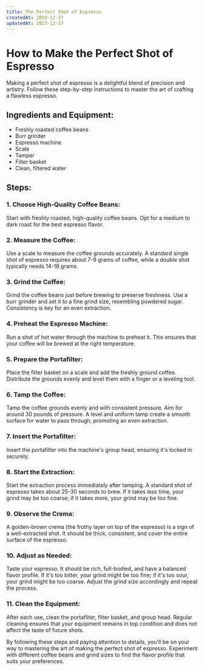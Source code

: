 ```yaml
---
title: The Perfect Shot of Espresso
createdAt: 2023-12-27
updatedAt: 2023-12-27
---
```


# How to Make the Perfect Shot of Espresso

Making a perfect shot of espresso is a delightful blend of precision and artistry. Follow these step-by-step instructions to master the art of crafting a flawless espresso.

## Ingredients and Equipment:

- Freshly roasted coffee beans
- Burr grinder
- Espresso machine
- Scale
- Tamper
- Filter basket
- Clean, filtered water

## Steps:

### 1. Choose High-Quality Coffee Beans:

Start with freshly roasted, high-quality coffee beans. Opt for a medium to dark roast for the best espresso flavor.

### 2. Measure the Coffee:

Use a scale to measure the coffee grounds accurately. A standard single shot of espresso requires about 7-9 grams of coffee, while a double shot typically needs 14-18 grams.

### 3. Grind the Coffee:

Grind the coffee beans just before brewing to preserve freshness. Use a burr grinder and set it to a fine grind size, resembling powdered sugar. Consistency is key for an even extraction.

### 4. Preheat the Espresso Machine:

Run a shot of hot water through the machine to preheat it. This ensures that your coffee will be brewed at the right temperature.

### 5. Prepare the Portafilter:

Place the filter basket on a scale and add the freshly ground coffee. Distribute the grounds evenly and level them with a finger or a leveling tool.

### 6. Tamp the Coffee:

Tamp the coffee grounds evenly and with consistent pressure. Aim for around 30 pounds of pressure. A level and uniform tamp create a smooth surface for water to pass through, promoting an even extraction.

### 7. Insert the Portafilter:

Insert the portafilter into the machine's group head, ensuring it's locked in securely.

### 8. Start the Extraction:

Start the extraction process immediately after tamping. A standard shot of espresso takes about 25-30 seconds to brew. If it takes less time, your grind may be too coarse; if it takes more, your grind may be too fine.

### 9. Observe the Crema:

A golden-brown crema (the frothy layer on top of the espresso) is a sign of a well-extracted shot. It should be thick, consistent, and cover the entire surface of the espresso.

### 10. Adjust as Needed:

Taste your espresso. It should be rich, full-bodied, and have a balanced flavor profile. If it's too bitter, your grind might be too fine; if it's too sour, your grind might be too coarse. Adjust the grind size accordingly and repeat the process.

### 11. Clean the Equipment:

After each use, clean the portafilter, filter basket, and group head. Regular cleaning ensures that your equipment remains in top condition and does not affect the taste of future shots.

By following these steps and paying attention to details, you'll be on your way to mastering the art of making the perfect shot of espresso. Experiment with different coffee beans and grind sizes to find the flavor profile that suits your preferences.